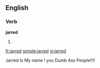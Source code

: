 ==English==

===Verb===
'''jarred'''

# {{past of|[[jar]]}}

[[fr:jarred]]
[[simple:jarred]]
[[vi:jarred]]


Jarred Is My name ! you Dumb Ass People!!!!